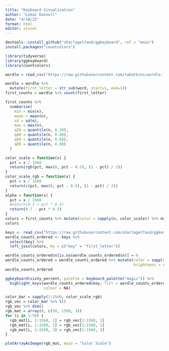 ```yaml
---
title: "Keyboard Visualization"
author: "Lukas Dannull"
date: "4/18/22"
format: html
editor: visual
---
```


```r
devtools::install_github("sharlagelfand/ggkeyboard", ref = "main")
install.packages("countcolors")
```

```r
library(tidyverse)
library(ggkeyboard)
library(countcolors)
```

```r
wordle = read_csv("https://raw.githubusercontent.com/tabatkins/wordle-list/main/words", col_names="word")

wordle = wordle %>% 
  mutate(first_letter = str_sub(word, start=1, end=1))
first_counts = wordle %>% count(first_letter)
```

```r
first_counts %>%
  summarise(
    min = min(n),
    mean = mean(n),
    sd = sd(n),
    max = max(n),
    q20 = quantile(n, 0.20),
    q40 = quantile(n, 0.40),
    q60 = quantile(n, 0.60),
    q80 = quantile(n, 0.80)
  )
```

```r
color_scale = function(x) {
  pct = x / 1560
  return(rgb(pct, max(0, pct - 0.5), (1 - pct) / 2))
}
color_scale_rgb = function(x) {
  pct = x / 1560
  return(c(pct, max(0, pct - 0.5), (1 - pct) / 2))
}
alpha = function(x) {
  pct = x / 1560
  #return(0.2 + pct * 0.3)
  return(0.7 - pct * 0.3)
}
colors = first_counts %>% mutate(color = sapply(n, color_scale)) %>% mutate(first_letter = sapply(first_letter, toupper))
colors
```

```r
keys <- read_csv("https://raw.githubusercontent.com/sharlagelfand/ggkeyboard/061f0d9084d76d576200e81439311983e1d50d93/data-raw/sixty_percent.csv")
wordle_counts_ordered <- keys %>% 
  select(key) %>%
  left_join(colors, by = c("key" = "first_letter"))

wordle_counts_ordered$n[is.na(wordle_counts_ordered$n)] = 0
wordle_counts_ordered = wordle_counts_ordered %>% mutate(color = sapply(n, color_scale),
                                                         brightness = sapply(n, alpha))
wordle_counts_ordered
```

```r
ggkeyboard(sixty_percent, palette = keyboard_palette("magic")) %>%
  highlight_keys(wordle_counts_ordered$key, fill = wordle_counts_ordered$color, alpha = wordle_counts_ordered$brightness,
                 colour = NA)
```

```r
color_bar = sapply(1:1560, color_scale_rgb)
rgb_vec = color_bar %>% t()
rgb_vec %>% dim()
rgb_mat = array(0, c(50, 1560, 3))
for (i in 1:50) {
  rgb_mat[i, 1:1560, 1] = rgb_vec[1:1560, 1]
  rgb_mat[i, 1:1560, 2] = rgb_vec[1:1560, 2]
  rgb_mat[i, 1:1560, 3] = rgb_vec[1:1560, 3]
}
```

```r

plotArrayAsImage(rgb_mat, main = "Color Scale")
```
